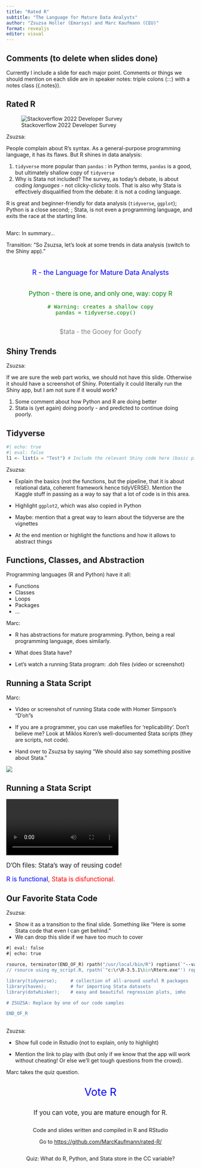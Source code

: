 ```yaml
---
title: "Rated R"
subtitle: "The Language for Mature Data Analysts"
author: "Zsuzsa Holler (Emarsys) and Marc Kaufmann (CEU)"
format: revealjs
editor: visual
---
```


## Comments (to delete when slides done)

Currently I include a slide for each major point. Comments or things we should mention on each slide are in speaker notes: triple colons (:::) with a notes class ({.notes}).

## Rated R

![Stackoverflow 2022 Developer Survey](stackoverflow-survey-2022-screenshot.png)

::: notes
Zsuzsa:

People complain about R's syntax. As a general-purpose programming language, it has its flaws. But R shines in data analysis:

1.  `tidyverse` more popular than `pandas` : in Python terms, `pandas` is a good, but ultimately shallow copy of `tidyverse`
2.  Why is Stata not included? The survey, as today's debate, is about coding *languages* - not clicky-clicky tools. That is also why Stata is effectively disqualified from the debate: it is not a coding language.

R is great and beginner-friendly for data analysis (`tidyverse`, `ggplot`); Python is a close second; ; Stata, is not even a programming language, and exits the race at the starting line.
:::

## 

::: notes
Marc: In summary...

Transition: "So Zsuzsa, let's look at some trends in data analysis (switch to the Shiny app)."
:::

::: {.fragment style="text-align: center; font-size: 1.3em; margin-bottom: 2em; color: blue; margin-top: 2em"}
R - the Language for Mature Data Analysts
:::

::: {.fragment style="text-align: center; font-size: 1.2em; margin-bottom: 2em; color: green"}
Python - there is one, and only one, way: copy R

``` .python
# Warning: creates a shallow copy
pandas = tidyverse.copy()   
```
:::

::: {.fragment style="text-align: center; font-size: 1.2em; color: grey"}
\$tata - the Gooey for Goofy
:::

## Shiny Trends

::: notes
Zsuzsa:

If we are sure the web part works, we should not have this slide. Otherwise it should have a screenshot of Shiny. Potentially it could literally run the Shiny app, but I am not sure if it would work?

1.  Some comment about how Python and R are doing better
2.  Stata is (yet again) doing poorly - and predicted to continue doing poorly.
:::

## Tidyverse

```r
#| echo: true
#| eval: false
l1 <- list(a = "Test") # Include the relevant Shiny code here (basic pipe etc)
```

::: notes
Zsuzsa:

-   Explain the basics (not the functions, but the pipeline, that it is about relational data, coherent framework hence tidyVERSE). Mention the Kaggle stuff in passing as a way to say that a lot of code is in this area.

-   Highlight `ggplot2`, which was also copied in Python

-   Maybe: mention that a great way to learn about the tidyverse are the vignettes

-   At the end mention or highlight the functions and how it allows to abstract things
:::

## Functions, Classes, and Abstraction

::: fragment
Programming languages (R and Python) have it all:
:::

::: incremental
-   Functions
-   Classes
-   Loops
-   Packages
-   ...
:::

::: notes
Marc:

-   R has abstractions for mature programming. Python, being a real programming language, does similarly.

-   What does Stata have?

-   Let's watch a running Stata program: .doh files (video or screenshot)
:::

## Running a Stata Script

::: notes
Marc:

-   Video or screenshot of running Stata code with Homer Simpson's "D'oh"s

-   If you are a programmer, you can use makefiles for 'replicability'. Don't believe me? Look at Miklos Koren's well-documented Stata scripts (they are scripts, not code).

-   Hand over to Zsuzsa by saying "We should also say something positive about Stata."
:::

::: {.fragment .fade-in}
![](koren-peto-doh-files.png)
:::

## Running a Stata Script

![](final-running-stata.mp4)

::: {.fragment style="font-size: 1.2em;"}
D'Oh files: Stata's way of reusing code!
:::

::: {.fragment style="font-size: 1.2em;"}
[R is functional]{style="color: blue"}[, Stata is disfunctional.]{.fragment style="color: red;"}
:::

## Our Favorite Stata Code

::: notes
Zsuzsa:

-   Show it as a transition to the final slide. Something like "Here is some Stata code that even I can get behind."
-   We can drop this slide if we have too much to cover
:::

```stata
#| eval: false
#| echo: true

rsource, terminator(END_OF_R) rpath("/usr/local/bin/R") roptions(`"--vanilla"')
// rsource using my_script.R, rpath(`"c:\r\R-3.5.1\bin\Rterm.exe"') roptions(`"--vanilla"')  // use this line instead if you run a windows box

library(tidyverse);     # collection of all-around useful R packages
library(haven);         # for importing Stata datasets
library(dotwhisker);    # easy and beautiful regression plots, imho

# ZSUZSA: Replace by one of our code samples

END_OF_R
```

## 

::: notes
Zsuzsa:

-   Show full code in Rstudio (not to explain, only to highlight)

-   Mention the link to play with (but only if we know that the app will work without cheating! Or else we'll get tough questions from the crowd).

Marc takes the quiz question.
:::

::: {style="text-align: center; font-size: 2em; color: blue;"}
Vote R
:::

::: {.fragment style="text-align: center; font-size: 1.2em;"}
If you can vote, you are mature enough for R.
:::

::: {.fragment style="text-align: center; margin: 2em 0em 2em 0em;"}
Code and slides written and compiled in R and RStudio

Go to <https://github.com/MarcKaufmann/rated-R/>
:::

::: {.fragment style="text-align: center;"}
Quiz: What do R, Python, and Stata store in the CC variable?
:::

